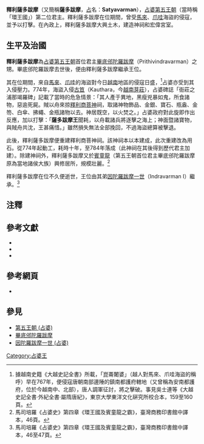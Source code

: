 {{Infobox monarch
| name               =釋利薩多跋摩
| title              = [[占婆|占婆]][[占婆君主列表|國王]]
| image              =
| caption            =
| reign              =約於774年至784年前後
| coronation         = 
| investiture        =
| full name          =
| native_lang1       = 
| native_lang1_name1 =
| birth_date         =？
| birth_place        =[[占婆|占婆]][[賓童龍|賓童龍]]
| death_date         =？
| death_place        =[[占婆|占婆]][[賓童龍|賓童龍]]
| burial_date        =
| burial_place       =
| predecessor        =[[畢底邠陀羅跋摩|畢底邠陀羅跋摩]]
| successor          =[[因陀羅跋摩一世_(占婆)|因陀羅跋摩一世]]
| queen              =
| consort            = 
| spouse             =
| spouse 1            =
| spouse 2             =
| spouse 3           =
| spouse 4           =
| spouse 5           =
| spouse 6           =
| spouse 7           =
| offspring          = 
| royal house        =[[第五王朝_(占婆)|第五王朝]]
| dynasty            = 
| father             =
| mother             =
| children           =
| religion           =[[印度教|印度教]]
}}
'''釋利薩多跋摩'''（又簡稱'''薩多跋摩'''，[[占婆語|占]]名：'''Satyavarman'''），[[占婆第五王朝|占婆第五王朝]]（當時稱「環王國」）第二位君主。釋利薩多跋摩在位期間，曾受[[馬來|馬來]]、[[爪哇|爪哇]]海盜的侵寇，並予以打擊。在內政上，釋利薩多跋摩大興土木，建造神祠和宏偉宮室。

==生平及治國==
'''釋利薩多跋摩'''為[[占婆第五王朝|占婆第五王朝]]首位君主[[畢底邠陀羅跋摩|畢底邠陀羅跋摩]]（Prithivindravarman）之甥。畢底邠陀羅跋摩去世後，便由釋利薩多跋摩繼承王位。

其在位期間，來自[[馬來|馬來]]、[[爪哇|爪哇]]的海盜對今日[[越南|越南]]地區的侵寇日盛，<ref>據越南史籍《大越史記全書》所載，「崑崙闍婆」（越人對馬來、爪哇海盜的稱呼）早在767年，便侵寇唐朝南部邊陲的鎮南都護府轄地（又曾稱為安南都護府，位於今越南中、北部），唐人調軍征討，將之擊破。事見吳士連等《大越史記全書·外紀全書·屬隋唐紀》，東京大學東洋文化硏究所校合本，159至160頁。 </ref>占婆亦受到其入侵壓力。774年，海盜入侵[[古笪|古笪]]（Kauthara，今[[越南|越南]][[芽莊|芽莊]]），占婆碑誌「衙莊之浦那竭羅碑」記載了當時的危急情景：「其人產于異地，黑瘦兇暴如鬼，所食諸物，惡逾死屍。賊以舟來掠[[釋利商菩神|釋利商菩神]]祠，取諸神物飾品、金銀、寶石、瓶盎、金笏、白傘、拂蠅、金瓶諸物以去。神居既空，以火焚之。」占婆政府對此旋即作出反應，加以打擊：「'''薩多跋摩王'''聞耗，以舟載諸兵將逐擊之海上；神面暨諸寶物，與賊舟共沈，王甚痛惜。」雖然損失無法全部挽回，不過海盜總算被擊退。

此後，釋利薩多跋摩便重建釋利商菩神祠。該神祠本以本建成，此次重建改為用石。從774年起動工，耗時十年，至784年落成（此神祠在其後得到歷代君主加建）。除建神祠外，釋利薩多跋摩又於[[賓童龍|賓童龍]]（第五王朝首位君主畢底邠陀羅跋摩原為當地諸侯大族）興修居所，規模壯麗。<ref>馬司培羅《占婆史》第四章《環王國及賓童龍之霸》，臺灣商務印書館中譯本，46頁。</ref>

釋利薩多跋摩在位不久便逝世，王位由其弟[[因陀羅跋摩一世_(占婆)|因陀羅跋摩一世]]（Indravarman I）繼承。<ref>馬司培羅《占婆史》第四章《環王國及賓童龍之霸》，臺灣商務印書館中譯本，46至47頁。</ref>

==注釋==
<div class="references-small">   
<references />   
</div>   
</div>

==參考文獻==
<div class="references-small">
*{{cite book|title=《[[占婆史|占婆史]]》|author=[[喬治·馬司培羅|喬治·馬司培羅]]|others=[[馮承鈞|馮承鈞]]譯|location=[[台灣|台灣]]|publisher=[[臺灣商務印書館|臺灣商務印書館]]（[[中華民國|民國]]62）（1973）|language=zh}}
*{{cite book|title=《[[占婆史|占婆史]]》，收錄於《東蒙古遼代舊城探考記（外二種）》|author=馬伯樂（[[喬治·馬司培羅|喬治·馬司培羅]]的另一譯名）|others=[[馮承鈞|馮承鈞]]譯|location=[[北京|北京]]|publisher=[[中華書局|中華書局]]（2004）ISBN 7101042228|language=zh}}
*{{ja}}{{cite book|title=《[[大越史記全書|大越史記全書]]》|author=[[吳士連|吳士連]]等|others=[[陳荊和|陳荊和]]編校|publisher=[[東京大學|東京大學]]東洋文化硏究所附屬東洋學文獻センター（[[昭和|昭和]]59－61年）（1984－1986）|language=zh}}
</div>

==參考網頁==
<div class="references-small">
* {{vi}}{{zh}}{{cite web|url=http://www.nomna.org/DVSKTT/dvsktt.php?IDcat=12|title=Hội Bảo tồn Di sản chữ Nôm─《大越史記全書·外紀全書·屬隋唐紀》|accessdate=2009-09-06|archive-date=2016-03-04|archive-url=https://web.archive.org/web/20160304195547/http://www.nomna.org/DVSKTT/dvsktt.php?IDcat=12|dead-url=yes}}
</div>

==參見==
*[[第五王朝_(占婆)|第五王朝 (占婆)]]
*[[畢底邠陀羅跋摩|畢底邠陀羅跋摩]]
*[[因陀羅跋摩一世_(占婆)|因陀羅跋摩一世 (占婆)]]

{{start box}}
{{succession box|[[畢底邠陀羅跋摩|畢底邠陀羅跋摩]]|[[因陀羅跋摩一世_(占婆)|因陀羅跋摩一世]]|[[占婆君主列表#第五王朝|占婆王]]|約於774年至784年前後}}
{{end box}}
{{占婆君主}}
[[Category:占婆王|Category:占婆王]]